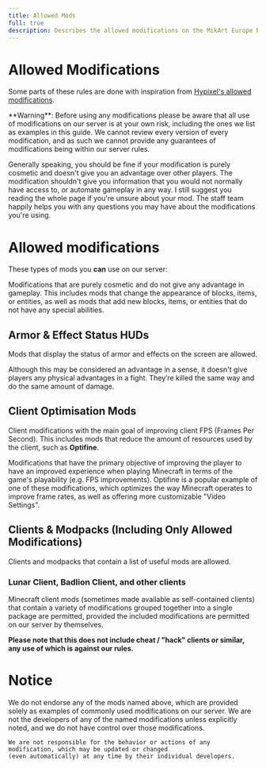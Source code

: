 ```yaml
---
title: Allowed Mods
full: true
description: Describes the allowed modifications on the MikArt Europe Network.
---
```


# Allowed Modifications

Some parts of these rules are done with inspiration from [Hypixel's allowed modifications](https://support.hypixel.net/hc/en-us/articles/6472550754962-Hypixel-Allowed-Modifications).

<Callout type="warning">
    **Warning**:
    Before using any modifications please be aware that all use of modifications on our server is at your own risk,
    including the ones we list as examples in this guide. We cannot review every version of every modification,
    and as such we cannot provide any guarantees of modifications being within our server rules.
</Callout>

Generally speaking, you should be fine if your modification is purely cosmetic and doesn't give you an advantage over other players.
The modification shouldn't give you information that you would not normally have access to, or automate gameplay in any way.
I still suggest you reading the whole page if you're unsure about your mod. The staff team happily helps you with any questions you
may have about the modifications you're using.

# Allowed modifications
These types of mods you **can** use on our server:

Modifications that are purely cosmetic and do not give any advantage in gameplay.
This includes mods that change the appearance of blocks, items, or entities,
as well as mods that add new blocks, items, or entities that do not have any special abilities.

## Armor & Effect Status HUDs
Mods that display the status of armor and effects on the screen are allowed.


Although this may be considered an advantage in a sense,
it doesn't give players any physical advantages in a fight.
They’re killed the same way and do the same amount of damage.

## Client Optimisation Mods
Client modifications with the main goal of improving client FPS (Frames Per Second).
This includes mods that reduce the amount of resources used by the client, such as **Optifine**.

Modifications that have the primary objective of improving the player to have an
improved experience when playing Minecraft in terms of the game's playability (e.g. FPS improvements).
Optifine is a popular example of one of these modifications,
which optimizes the way Minecraft operates to improve frame rates,
as well as offering more customizable "Video Settings".

## Clients & Modpacks (Including Only Allowed Modifications)
Clients and modpacks that contain a list of useful mods are allowed.

### Lunar Client, Badlion Client, and other clients
Minecraft client mods (sometimes made available as self-contained clients)
that contain a variety of modifications grouped together into a single package are permitted,
provided the included modifications are permitted on our server by themselves.

**Please note that this does not include cheat / "hack" clients or similar,
any use of which is against our rules.**

# Notice
<Callout>
    We do not endorse any of the mods named above, which are provided solely as examples of commonly
    used modifications on our server. We are not the developers of any of the named modifications
    unless explicitly noted, and we do not have control over those modifications.

    We are not responsible for the behavior or actions of any modification, which may be updated or changed
    (even automatically) at any time by their individual developers.
</Callout>